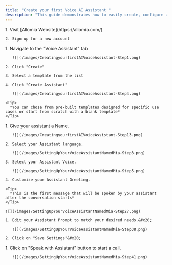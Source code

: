 ```yaml
---
title: "Create your first Voice AI Assistant "
description: "This guide demonstrates how to easily create, configure and deploy your first AlloMia AI Assistant in less than 5 minutes.  "
---
```




<Steps>
  <Step title="Create Your Account">
    1. Visit [Allomia Website](https://allomia.com/)

    2. Sign up for a new account
  </Step>

  <Step title="Create Your Assistant">
    1. Navigate to the "Voice Assistant" tab

       ![](/images/CreatingyourfirstAIVoiceAssistant-Step1.png)

    2. Click "Create"

    3. Select a template from the list

    4. Click "Create Assistant"

       ![](/images/CreatingyourfirstAIVoiceAssistant-Step4.png)

    <Tip>
      *You can chose from pre-built templates designed for specific use cases or start from scratch with a blank template*
    </Tip>


  </Step>

  <Step title="Configure Your Assistant">
    1. Give your assistant a Name.

       ![](/images/CreatingyourfirstAIVoiceAssistant-Step13.png)

    2. Select your Assistant language.

       ![](/images/SettingUpYourVoiceAssistantNamedMia-Step3.png)

    3. Select your Assistant Voice.

       ![](/images/SettingUpYourVoiceAssistantNamedMia-Step5.png)

    4. Customize your Assistant Greeting.

    <Tip>
      *This is the first message that will be spoken by your assistant after the conversation starts*
    </Tip>

    ![](/images/SettingUpYourVoiceAssistantNamedMia-Step27.png)

    1. Edit your Assistant Prompt to match your desired needs.&#x20;

       ![](/images/SettingUpYourVoiceAssistantNamedMia-Step38.png)

    2. Click on "Save Settings"&#x20;
  </Step>

  <Step title="Test Your Assistant">
    1. Click on "Speak with Assistant" button to start a call.&#x20;

       ![](/images/SettingUpYourVoiceAssistantNamedMia-Step41.png)
  </Step>
</Steps>